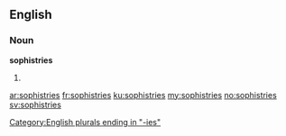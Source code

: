 ==English==

===Noun===
'''sophistries'''

# {{plural of|[[sophistry]]}}

[[Category:English plurals ending in "-ies"]]

[[ar:sophistries]]
[[fr:sophistries]]
[[ku:sophistries]]
[[my:sophistries]]
[[no:sophistries]]
[[sv:sophistries]]